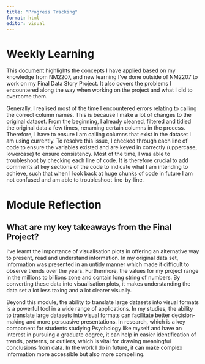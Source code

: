 ```yaml
---
title: "Progress Tracking"
format: html
editor: visual
---
```


# Weekly Learning

This [document](https://docs.google.com/document/d/1inKG3E5zHJt-Ebd_CZYJZsWG_KuzMmu-JK3iT6kMqsw/edit?usp=sharing){target="_blank"} highlights the concepts I have applied based on my knowledge from NM2207, and new learning I've done outside of NM2207 to work on my Final Data Story Project. It also covers the problems I encountered along the way when working on the project and what I did to overcome them.

Generally, I realised most of the time I encountered errors relating to calling the correct column names. This is because I make a lot of changes to the original dataset. From the beginning, I already cleaned, filtered and tidied the original data a few times, renaming certain columns in the process. Therefore, I have to ensure I am calling columns that exist in the dataset I am using currently. To resolve this issue, I checked through each line of code to ensure the variables existed and are keyed in correctly (uppercase, lowercase) to ensure consistency. Most of the time, I was able to troubleshoot by checking each line of code. It is therefore crucial to add comments at key sections of the code to indicate what I am intending to achieve, such that when I look back at huge chunks of code in future I am not confused and am able to troubleshoot line-by-line.

# Module Reflection

## What are my key takeaways from the Final Project?

I've learnt the importance of visualisation plots in offering an alternative way to present, read and understand information. In my original data set, information was presented in an untidy manner which made it difficult to observe trends over the years. Furthermore, the values for my project range in the millions to billions zone and contain long string of numbers. By converting these data into visualisation plots, it makes understanding the data set a lot less taxing and a lot clearer visually.

Beyond this module, the ability to translate large datasets into visual formats is a powerful tool in a wide range of applications. In my studies, the ability to translate large datasets into visual formats can facilitate better decision-making and more persuasive presentations. In research, which is a key component for students studying Psychology like myself and have an interest in pursuing a graduate degree, it can help in easier identification of trends, patterns, or outliers, which is vital for drawing meaningful conclusions from data. In the work I do in future, it can make complex information more accessible but also more compelling.
